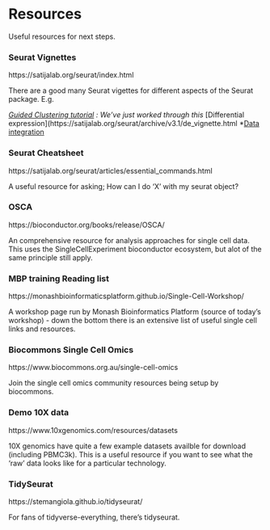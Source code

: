 # Resources

Useful resources for next steps.

<!-- There's alot more we could add here!, Cell type, python AnnData information, Galaxy informatio, trajectory inference inof ...-->

### Seurat Vignettes {-}

https://satijalab.org/seurat/index.html
 
There are a good many Seurat vigettes for different aspects of the Seurat package. E.g. 

*[Guided Clustering tutorial](https://satijalab.org/seurat/articles/pbmc3k_tutorial.html) : We've just worked through this
*[Differential expression](https://satijalab.org/seurat/archive/v3.1/de_vignette.html 
*[Data integration](https://satijalab.org/seurat/articles/integration_introduction.html)


### Seurat Cheatsheet {-}

https://satijalab.org/seurat/articles/essential_commands.html

A useful resource for asking; How can I do 'X' with my seurat object?


### OSCA {-}

https://bioconductor.org/books/release/OSCA/

An comprehensive resource for analysis approaches for single cell data. 
This uses the SingleCellExperiment bioconductor ecosystem, but alot of the same principle still apply.


### MBP training Reading list {-}

https://monashbioinformaticsplatform.github.io/Single-Cell-Workshop/

A workshop page run by Monash Bioinformatics Platform (source of today's workshop) - down the bottom there
is an extensive list of useful single cell links and resources.


### Biocommons Single Cell Omics {-}

https://www.biocommons.org.au/single-cell-omics

Join the single cell omics community resources being setup by biocommons. 


### Demo 10X data {-}

https://www.10xgenomics.com/resources/datasets

10X genomics have quite a few example datasets availble for download (including PBMC3k). 
This is a useful resource if you want to see what the 'raw' data looks like for a particular technology.



### TidySeurat {-}

https://stemangiola.github.io/tidyseurat/

For fans of tidyverse-everything, there's tidyseurat.




<!-- tidyverse -->

<!-- singleR -->
<!-- celldex -->
<!-- library(SingleCellExperiment) -->
<!-- library(SingleR) -->
<!-- library(celldex) -->

<!-- For monocle: (not done.) -->
<!-- remotes::install_github('satijalab/seurat-wrappers') -->
<!-- onfigure: error: gdal-config not found or not executable. -->
<!-- remotes::install_github('rspatial/terra') -->
<!-- devtools::install_github('cole-trapnell-lab/monocle3') -->

